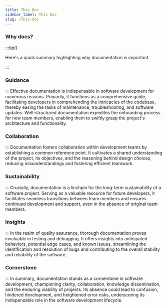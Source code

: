 ```yaml
---
title: This Doc
sidebar_label: This Doc
slug: /this-doc
---
```




### Why docs? 

:::tip[]

Here's a quick summary highlighting why documentation is important.

:::

### Guidance

💥 Effective documentation is indispensable in software development for numerous reasons. Primarily, it functions as a comprehensive guide, facilitating developers in comprehending the intricacies of the codebase, thereby easing the tasks of maintenance, troubleshooting, and software updates. Well-structured documentation expedites the onboarding process for new team members, enabling them to swiftly grasp the project's architecture and functionality.

### Collaboration

💥 Documentation fosters collaboration within development teams by establishing a common reference point. It cultivates a shared understanding of the project, its objectives, and the reasoning behind design choices, reducing misunderstandings and fostering efficient teamwork.

### Sustainability

💥 Crucially, documentation is a linchpin for the long-term sustainability of a software project. Serving as a valuable resource for future developers, it facilitates seamless transitions between team members and ensures continued development and support, even in the absence of original team members.

### Insights

💥 In the realm of quality assurance, thorough documentation proves invaluable in testing and debugging. It offers insights into anticipated behaviors, potential edge cases, and known issues, streamlining the identification and resolution of bugs and contributing to the overall stability and reliability of the software.

### Cornerstone

💥 In summary, documentation stands as a cornerstone in software development, championing clarity, collaboration, knowledge dissemination, and the enduring viability of projects. Its absence could lead to confusion, hindered development, and heightened error risks, underscoring its indispensable role in the software development lifecycle.